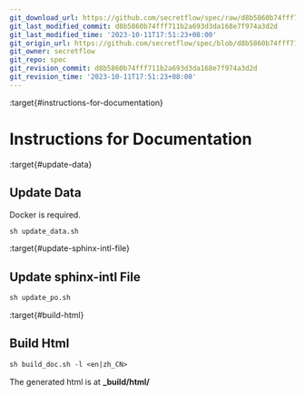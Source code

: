 ```yaml
---
git_download_url: https://github.com/secretflow/spec/raw/d8b5860b74fff711b2a693d3da168e7f974a3d2d/docs/README.md
git_last_modified_commit: d8b5860b74fff711b2a693d3da168e7f974a3d2d
git_last_modified_time: '2023-10-11T17:51:23+08:00'
git_origin_url: https://github.com/secretflow/spec/blob/d8b5860b74fff711b2a693d3da168e7f974a3d2d/docs/README.md
git_owner: secretflow
git_repo: spec
git_revision_commit: d8b5860b74fff711b2a693d3da168e7f974a3d2d
git_revision_time: '2023-10-11T17:51:23+08:00'
---
```


:target{#instructions-for-documentation}

# Instructions for Documentation

:target{#update-data}

## Update Data

Docker is required.

```default
sh update_data.sh
```

:target{#update-sphinx-intl-file}

## Update sphinx-intl File

```default
sh update_po.sh
```

:target{#build-html}

## Build Html

```default
sh build_doc.sh -l <en|zh_CN>
```

The generated html is at <strong>\_build/html/</strong>
